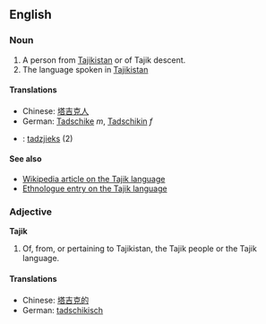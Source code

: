==English==
===Noun===
#A person from [[Tajikistan]] or of Tajik descent.
#The language spoken in [[Tajikistan]]

====Translations====
*Chinese: [[塔吉克人]]
*German: [[Tadschike]] ''m'', [[Tadschikin]] ''f''
*{{nl}}: [[tadzjieks]] (2)

====See also====
*[[w:Tajik_language|Wikipedia article on the Tajik language]]
*[http://www.ethnologue.com/show_language.asp?code=PET Ethnologue entry on the Tajik language]

===Adjective===
'''Tajik'''

#Of, from, or pertaining to Tajikistan, the Tajik people or the Tajik language.

====Translations====
*Chinese: [[塔吉克的]]
*German: [[tadschikisch]]